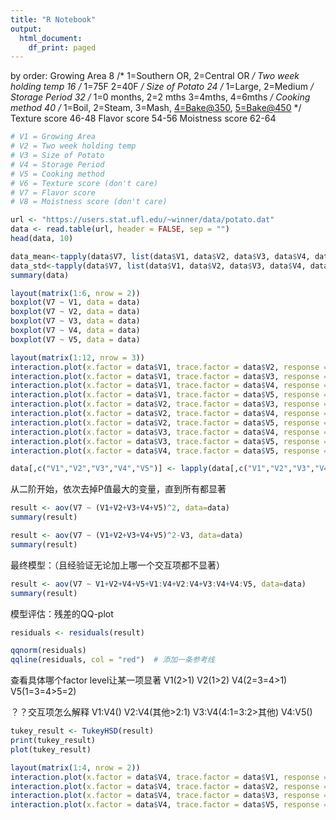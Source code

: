 ```yaml
---
title: "R Notebook"
output:
  html_document:
    df_print: paged
---
```


by order: Growing Area 8 /\* 1=Southern OR, 2=Central OR */ Two week holding temp 16 /* 1=75F 2=40F */ Size of Potato 24 /* 1=Large, 2=Medium */ Storage Period 32 /* 1=0 months, 2=2 mths 3=4mths, 4=6mths */ Cooking method 40 /* 1=Boil, 2=Steam, 3=Mash, [4=Bake\@350](mailto:4=Bake@350){.email}, [5=Bake\@450](mailto:5=Bake@450){.email} \*/ Texture score 46-48 Flavor score 54-56 Moistness score 62-64

```r
# V1 = Growing Area
# V2 = Two week holding temp
# V3 = Size of Potato
# V4 = Storage Period
# V5 = Cooking method
# V6 = Texture score (don't care)
# V7 = Flavor score
# V8 = Moistness score (don't care)

url <- "https://users.stat.ufl.edu/~winner/data/potato.dat"
data <- read.table(url, header = FALSE, sep = "")
head(data, 10)
```

```r
data_mean<-tapply(data$V7, list(data$V1, data$V2, data$V3, data$V4, data$V5), mean)
data_std<-tapply(data$V7, list(data$V1, data$V2, data$V3, data$V4, data$V5), sd)
summary(data)
```

```r
layout(matrix(1:6, nrow = 2))
boxplot(V7 ~ V1, data = data)
boxplot(V7 ~ V2, data = data)
boxplot(V7 ~ V3, data = data)
boxplot(V7 ~ V4, data = data)
boxplot(V7 ~ V5, data = data)
```

```r
layout(matrix(1:12, nrow = 3))
interaction.plot(x.factor = data$V1, trace.factor = data$V2, response = data$V7)
interaction.plot(x.factor = data$V1, trace.factor = data$V3, response = data$V7)
interaction.plot(x.factor = data$V1, trace.factor = data$V4, response = data$V7)
interaction.plot(x.factor = data$V1, trace.factor = data$V5, response = data$V7)
interaction.plot(x.factor = data$V2, trace.factor = data$V3, response = data$V7)
interaction.plot(x.factor = data$V2, trace.factor = data$V4, response = data$V7)
interaction.plot(x.factor = data$V2, trace.factor = data$V5, response = data$V7)
interaction.plot(x.factor = data$V3, trace.factor = data$V4, response = data$V7)
interaction.plot(x.factor = data$V3, trace.factor = data$V5, response = data$V7)
interaction.plot(x.factor = data$V4, trace.factor = data$V5, response = data$V7)
```

```r
data[,c("V1","V2","V3","V4","V5")] <- lapply(data[,c("V1","V2","V3","V4","V5")], factor)
```

从二阶开始，依次去掉P值最大的变量，直到所有都显著

```r
result <- aov(V7 ~ (V1+V2+V3+V4+V5)^2, data=data)
summary(result)
```

```r
result <- aov(V7 ~ (V1+V2+V3+V4+V5)^2-V3, data=data)
summary(result)
```

最终模型：（且经验证无论加上哪一个交互项都不显著）

```r
result <- aov(V7 ~ V1+V2+V4+V5+V1:V4+V2:V4+V3:V4+V4:V5, data=data)
summary(result)
```

模型评估：残差的QQ-plot

```r
residuals <- residuals(result)

qqnorm(residuals)
qqline(residuals, col = "red")  # 添加一条参考线
```

查看具体哪个factor level让某一项显著 V1(2\>1) V2(1\>2) V4(2=3=4\>1) V5(1=3=4\>5=2)

？？交互项怎么解释 V1:V4() V2:V4(其他\>2:1) V3:V4(4:1=3:2\>其他) V4:V5()

```r
tukey_result <- TukeyHSD(result)
print(tukey_result)
plot(tukey_result)
```

```r
layout(matrix(1:4, nrow = 2))
interaction.plot(x.factor = data$V4, trace.factor = data$V1, response = data$V7)
interaction.plot(x.factor = data$V4, trace.factor = data$V2, response = data$V7)
interaction.plot(x.factor = data$V4, trace.factor = data$V3, response = data$V7)
interaction.plot(x.factor = data$V4, trace.factor = data$V5, response = data$V7)
```
